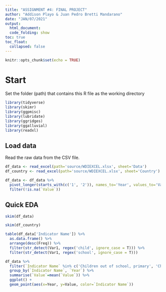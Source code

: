 ```yaml
---
title: "ASSIGNMENT #4: FINAL PROJECT"
author: "Addison Playo & Juan Pedro Bretti Mandarano"
date: "JAN/07/2021"
output:
  html_document:
  code_folding: show
toc: true
toc_float:
  collapsed: false
---
```

  
```r
knitr::opts_chunk$set(echo = TRUE)
```

# Start

Set the folder (path) that contains this R file as the working directory

```r
library(tidyverse)
library(skimr)
library(ggpmisc)
library(lubridate)
library(ggridges)
library(ggalluvial)
library(readxl)
```

## Load data

Read the raw data from the CSV file.

```r
df_data <- read_excel(path='source/WDIEXCEL.xlsx', sheet='Data')
df_country <- read_excel(path='source/WDIEXCEL.xlsx', sheet='Country')
```

```r
df_data <- df_data %>% 
  pivot_longer(starts_with(c('1', '2')), names_to='Year', values_to='Value') %>% 
  filter(!is.na(`Value`))
```

## Quick EDA

```r
skim(df_data)
```

```r
skim(df_country)
```

```r
table(df_data['Indicator Name']) %>% 
  as.data.frame() %>% 
  arrange(desc(Freq)) %>% 
  filter(str_detect(Var1, regex('child', ignore_case = T))) %>% 
  filter(str_detect(Var1, regex('school', ignore_case = T)))
```


```r
df_data %>% 
  filter(`Indicator Name` %in% c('Children out of school, primary', 'Children out of school, primary, female', 'Children out of school, primary, male')) %>% 
  group_by(`Indicator Name`, `Year`) %>% 
  summarise(`Value`=mean(`Value`)) %>% 
  ggplot() +
  geom_point(aes(x=Year, y=Value, color=`Indicator Name`))
```





